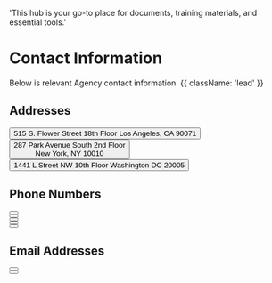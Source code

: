   'This hub is your go-to place for documents, training materials, and essential tools.'

# Contact Information

Below is relevant Agency contact information. {{ className: 'lead' }}

## Addresses

<div className="not-prose">  
<Button
    variant="text"
    children="Los Angeles"
  />
515 S. Flower Street 18th Floor
Los Angeles, CA 90071
</div>

<div className="not-prose">  
<Button
    variant="text"
    children="New York"
  />
287 Park Avenue South 2nd Floor<br>
New York, NY 10010<br>
</div>

<div className="not-prose">  
<Button
    variant="text"
    children="Washington DC"
  />
1441 L Street NW 10th Floor
Washington DC 20005
</div>

## Phone Numbers

<div className="not-prose">
  <Button
    variant="text"
    children="Main Number (Los Angeles): (213) 314-5229"
  />
</div>
<div className="not-prose">
  <Button
    variant="text"
    children="Main Number (New York): (212) 860-0098"
  />
</div>
<div className="not-prose">
  <Button
    variant="text"
    children="Main Number (Washington DC): (202) 558-4090"
  />
</div>
<div className="not-prose">
  <Button
    variant="text"
    children="Main Number (Toll-Free): (213) 800-551-3080"
  />
</div>
<div className="not-prose">
  <Button
    variant="text"
    children="In-Custody Calls (Toll-Free): (800) 358-3830"
  />
</div>

## Email Addresses
<div className="not-prose">
  <Button
    href="origin@origininvestigations.com"
    variant="text"
    arrow="right"
    children="Main Email"
  />
</div>
<div className="not-prose">
  <Button
    href="https://www.sonimtech.com/wp-content/uploads/2020/10/Sonim_SOS_FAQs_101320_Final.pdf"
    variant="text"
    arrow="right"
    children="Sonim SOS"
  />
</div>
